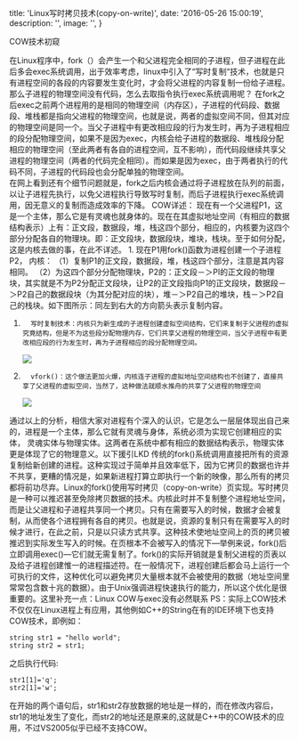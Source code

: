 
  title: 'Linux写时拷贝技术(copy-on-write)',
  date: '2016-05-26 15:00:19',
  description: '',
  image: '',
}


COW技术初窥

在Linux程序中，fork（）会产生一个和父进程完全相同的子进程，但子进程在此后多会exec系统调用，出于效率考虑，linux中引入了“写时复制“技术，也就是只有进程空间的各段的内容要发生变化时，才会将父进程的内容复制一份给子进程。 那么子进程的物理空间没有代码，怎么去取指令执行exec系统调用呢？ 在fork之后exec之前两个进程用的是相同的物理空间（内存区），子进程的代码段、数据段、堆栈都是指向父进程的物理空间，也就是说，两者的虚拟空间不同，但其对应的物理空间是同一个。当父子进程中有更改相应段的行为发生时，再为子进程相应的段分配物理空间，如果不是因为exec，内核会给子进程的数据段、堆栈段分配相应的物理空间（至此两者有各自的进程空间，互不影响），而代码段继续共享父进程的物理空间（两者的代码完全相同）。而如果是因为exec，由于两者执行的代码不同，子进程的代码段也会分配单独的物理空间。  
在网上看到还有个细节问题就是，fork之后内核会通过将子进程放在队列的前面，以让子进程先执行，以免父进程执行导致写时复制，而后子进程执行exec系统调用，因无意义的复制而造成效率的下降。 COW详述： 现在有一个父进程P1，这是一个主体，那么它是有灵魂也就身体的。现在在其虚拟地址空间（有相应的数据结构表示）上有：正文段，数据段，堆，栈这四个部分，相应的，内核要为这四个部分分配各自的物理块。即：正文段块，数据段块，堆块，栈块。至于如何分配，这是内核去做的事，在此不详述。 1. 现在P1用fork()函数为进程创建一个子进程P2， 内核： （1）复制P1的正文段，数据段，堆，栈这四个部分，注意是其内容相同。 （2）为这四个部分分配物理块，P2的：正文段－＞PI的正文段的物理块，其实就是不为P2分配正文段块，让P2的正文段指向P1的正文段块，数据段－＞P2自己的数据段块（为其分配对应的块），堆－＞P2自己的堆块，栈－＞P2自己的栈块。如下图所示：同左到右大的方向箭头表示复制内容。

1.       写时复制技术：内核只为新生成的子进程创建虚拟空间结构，它们来复制于父进程的虚拟究竟结构，但是不为这些段分配物理内存，它们共享父进程的物理空间，当父子进程中有更改相应段的行为发生时，再为子进程相应的段分配物理空间。
        
    
    ![](https://wlimg.oss-cn-beijing.aliyuncs.com/img/cr/03547933-A182-451D-94A4-88CBE371DCD2.jpg)
    
2.       vfork()：这个做法更加火爆，内核连子进程的虚拟地址空间结构也不创建了，直接共享了父进程的虚拟空间，当然了，这种做法就顺水推舟的共享了父进程的物理空间
        
    
    ![](https://wlimg.oss-cn-beijing.aliyuncs.com/img/cr/A6551D53-EA7B-4A06-96A7-C439F5DEFA32.jpg)
    

通过以上的分析，相信大家对进程有个深入的认识，它是怎么一层层体现出自己来的，进程是一个主体，那么它就有灵魂与身体，系统必须为实现它创建相应的实体， 灵魂实体与物理实体。这两者在系统中都有相应的数据结构表示，物理实体更是体现了它的物理意义。以下援引LKD 传统的fork()系统调用直接把所有的资源复制给新创建的进程。这种实现过于简单并且效率低下，因为它拷贝的数据也许并不共享，更糟的情况是，如果新进程打算立即执行一个新的映像，那么所有的拷贝都将前功尽弃。Linux的fork()使用写时拷贝（copy-on-write）页实现。写时拷贝是一种可以推迟甚至免除拷贝数据的技术。内核此时并不复制整个进程地址空间，而是让父进程和子进程共享同一个拷贝。只有在需要写入的时候，数据才会被复制，从而使各个进程拥有各自的拷贝。也就是说，资源的复制只有在需要写入的时候才进行，在此之前，只是以只读方式共享。这种技术使地址空间上的页的拷贝被推迟到实际发生写入的时候。在页根本不会被写入的情况下—举例来说，fork()后立即调用exec()—它们就无需复制了。fork()的实际开销就是复制父进程的页表以及给子进程创建惟一的进程描述符。在一般情况下，进程创建后都会马上运行一个可执行的文件，这种优化可以避免拷贝大量根本就不会被使用的数据（地址空间里常常包含数十兆的数据）。由于Unix强调进程快速执行的能力，所以这个优化是很重要的。这里补充一点：Linux COW与exec没有必然联系 PS：实际上COW技术不仅仅在Linux进程上有应用，其他例如C++的String在有的IDE环境下也支持COW技术，即例如：

    string str1 = "hello world";
    string str2 = str1;
    

之后执行代码:

    str1[1]='q';
    str2[1]='w';
    

在开始的两个语句后，str1和str2存放数据的地址是一样的，而在修改内容后，str1的地址发生了变化，而str2的地址还是原来的,这就是C++中的COW技术的应用，不过VS2005似乎已经不支持COW。

